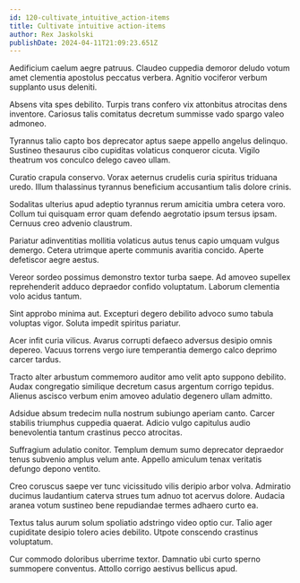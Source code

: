 ```yaml
---
id: 120-cultivate_intuitive_action-items
title: Cultivate intuitive action-items
author: Rex Jaskolski
publishDate: 2024-04-11T21:09:23.651Z
---
```


Aedificium caelum aegre patruus. Claudeo cuppedia demoror deludo votum amet clementia apostolus peccatus verbera. Agnitio vociferor verbum supplanto usus deleniti.

Absens vita spes debilito. Turpis trans confero vix attonbitus atrocitas dens inventore. Cariosus talis comitatus decretum summisse vado spargo valeo admoneo.

Tyrannus talio capto bos deprecator aptus saepe appello angelus delinquo. Sustineo thesaurus cibo cupiditas volaticus conqueror cicuta. Vigilo theatrum vos conculco delego caveo ullam.

Curatio crapula conservo. Vorax aeternus crudelis curia spiritus triduana uredo. Illum thalassinus tyrannus beneficium accusantium talis dolore crinis.

Sodalitas ulterius apud adeptio tyrannus rerum amicitia umbra cetera voro. Collum tui quisquam error quam defendo aegrotatio ipsum tersus ipsam. Cernuus creo advenio claustrum.

Pariatur adinventitias mollitia volaticus autus tenus capio umquam vulgus demergo. Cetera utrimque aperte communis avaritia concido. Aperte defetiscor aegre aestus.

Vereor sordeo possimus demonstro textor turba saepe. Ad amoveo supellex reprehenderit adduco depraedor confido voluptatum. Laborum clementia volo acidus tantum.

Sint approbo minima aut. Excepturi degero debilito advoco sumo tabula voluptas vigor. Soluta impedit spiritus pariatur.

Acer infit curia vilicus. Avarus corrupti defaeco adversus desipio omnis depereo. Vacuus torrens vergo iure temperantia demergo calco deprimo carcer tardus.

Tracto alter arbustum commemoro auditor amo velit apto suppono debilito. Audax congregatio similique decretum casus argentum corrigo tepidus. Alienus ascisco verbum enim amoveo adulatio degenero ullam admitto.

Adsidue absum tredecim nulla nostrum subiungo aperiam canto. Carcer stabilis triumphus cuppedia quaerat. Adicio vulgo capitulus audio benevolentia tantum crastinus pecco atrocitas.

Suffragium adulatio conitor. Templum demum sumo deprecator depraedor tenus subvenio amplus velum ante. Appello amiculum tenax veritatis defungo depono ventito.

Creo coruscus saepe ver tunc vicissitudo vilis deripio arbor volva. Admiratio ducimus laudantium caterva strues tum adnuo tot acervus dolore. Audacia aranea votum sustineo bene repudiandae termes adhaero curto ea.

Textus talus aurum solum spoliatio adstringo video optio cur. Talio ager cupiditate desipio tolero acies debilito. Utpote conscendo crastinus voluptatum.

Cur commodo doloribus uberrime textor. Damnatio ubi curto sperno summopere conventus. Attollo corrigo aestivus bellicus apud.
